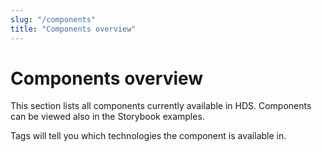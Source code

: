 ```yaml
---
slug: "/components"
title: "Components overview"
---
```



# Components overview

This section lists all components currently available in HDS. Components can be viewed also in the Storybook examples.

<div className="components-storybook-links">
  <Linkbox className="core-storybook" size={LinkboxSize.Small} linkboxAriaLabel="Core Storybook" linkAriaLabel="Core Storybook" href="/storybook/core" external heading="Core Storybook" />
  <Linkbox className="react-storybook" size={LinkboxSize.Small} linkboxAriaLabel="React Storybook" linkAriaLabel="React Storybook" href="/storybook/react" external heading="React Storybook" />
  <Linkbox className="js-documentation" size={LinkboxSize.Small} linkboxAriaLabel="Vanilla JS" linkAriaLabel="Vanilla JS" href="/getting-started/developer/#hds-js" heading="Vanilla JS" />
</div>

Tags will tell you which technologies the component is available in.

<ComponentsList />
